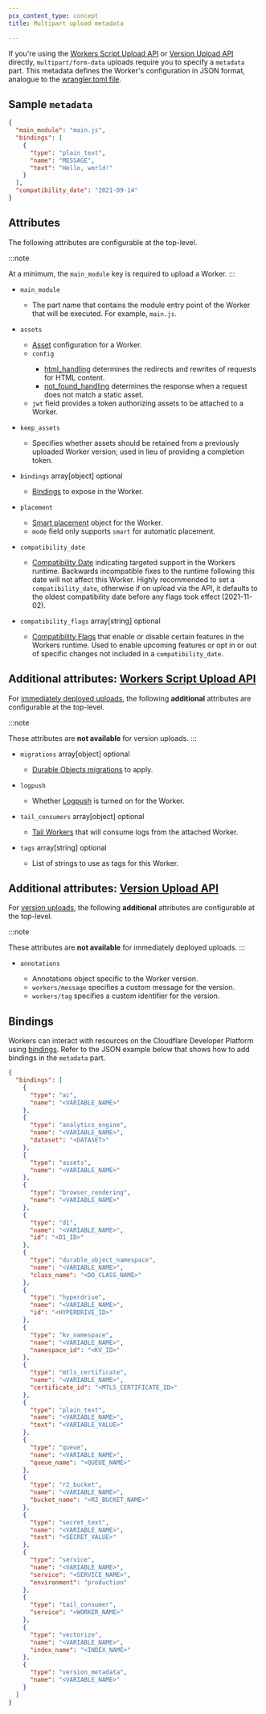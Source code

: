 ```yaml
---
pcx_content_type: concept
title: Multipart upload metadata

---
```



If you're using the [Workers Script Upload API](/api/resources/workers/subresources/scripts/methods/update/) or [Version Upload API](/api/resources/workers/subresources/scripts/subresources/versions/methods/create/) directly, `multipart/form-data` uploads require you to specify a `metadata` part. This metadata defines the Worker's configuration in JSON format, analogue to the [wrangler.toml file](/workers/wrangler/configuration/).

## Sample `metadata`

```json
{
  "main_module": "main.js",
  "bindings": [
    {
      "type": "plain_text",
      "name": "MESSAGE",
      "text": "Hello, world!"
    }
  ],
  "compatibility_date": "2021-09-14"
}
```

## Attributes

The following attributes are configurable at the top-level.

:::note

At a minimum, the `main_module` key is required to upload a Worker.
:::



* `main_module` <Type text="string" /> <MetaInfo text="required" />

  * The part name that contains the module entry point of the Worker that will be executed. For example, `main.js`.

* `assets` <Type text="object" /> <MetaInfo text="optional" />

  * [Asset](/workers/static-assets/) configuration for a Worker.
  * `config` <Type text="object" /> <MetaInfo text="optional" />
    * [html_handling](/workers/static-assets/routing/advanced/html-handling/) determines the redirects and rewrites of requests for HTML content.
    * [not_found_handling](/workers/static-assets/routing/) determines the response when a request does not match a static asset.
  * `jwt` field provides a token authorizing assets to be attached to a Worker.

* `keep_assets` <Type text="boolean" /> <MetaInfo text="optional" />

  * Specifies whether assets should be retained from a previously uploaded Worker version; used in lieu of providing a completion token.

* `bindings` array\[object] optional

  * [Bindings](#bindings) to expose in the Worker.

* `placement` <Type text="object" /> <MetaInfo text="optional" />

  * [Smart placement](/workers/configuration/smart-placement/) object for the Worker.
  * `mode` field only supports `smart` for automatic placement.

* `compatibility_date` <Type text="string" /> <MetaInfo text="optional" />

  * [Compatibility Date](/workers/configuration/compatibility-dates/#setting-compatibility-date) indicating targeted support in the Workers runtime. Backwards incompatible fixes to the runtime following this date will not affect this Worker. Highly recommended to set a `compatibility_date`, otherwise if on upload via the API, it defaults to the oldest compatibility date before any flags took effect (2021-11-02).

* `compatibility_flags` array\[string] optional

  * [Compatibility Flags](/workers/configuration/compatibility-flags/#setting-compatibility-flags) that enable or disable certain features in the Workers runtime. Used to enable upcoming features or opt in or out of specific changes not included in a `compatibility_date`.


## Additional attributes: [Workers Script Upload API](/api/resources/workers/subresources/scripts/methods/update/)

For [immediately deployed uploads](/workers/configuration/versions-and-deployments/#upload-a-new-version-and-deploy-it-immediately), the following **additional** attributes are configurable at the top-level.

:::note

These attributes are **not available** for version uploads.
:::



* `migrations` array\[object] optional

  * [Durable Objects migrations](/durable-objects/reference/durable-objects-migrations/) to apply.

* `logpush` <Type text="boolean" /> <MetaInfo text="optional" />

  * Whether [Logpush](/cloudflare-for-platforms/cloudflare-for-saas/hostname-analytics/#logpush) is turned on for the Worker.

* `tail_consumers` array\[object] optional

  * [Tail Workers](/workers/observability/logs/tail-workers/) that will consume logs from the attached Worker.

* `tags` array\[string] optional

  * List of strings to use as tags for this Worker.



## Additional attributes: [Version Upload API](/api/resources/workers/subresources/scripts/subresources/versions/methods/create/)

For [version uploads](/workers/configuration/versions-and-deployments/#upload-a-new-version-to-be-gradually-deployed-or-deployed-at-a-later-time), the following **additional** attributes are configurable at the top-level.

:::note

These attributes are **not available** for immediately deployed uploads.
:::



* `annotations` <Type text="object" /> <MetaInfo text="optional" />

  * Annotations object specific to the Worker version.
  * `workers/message` specifies a custom message for the version.
  * `workers/tag` specifies a custom identifier for the version.



## Bindings

Workers can interact with resources on the Cloudflare Developer Platform using [bindings](/workers/runtime-apis/bindings/). Refer to the JSON example below that shows how to add bindings in the `metadata` part.

```json
{
  "bindings": [
    {
      "type": "ai",
      "name": "<VARIABLE_NAME>"
    },
    {
      "type": "analytics_engine",
      "name": "<VARIABLE_NAME>",
      "dataset": "<DATASET>"
    },
    {
      "type": "assets",
      "name": "<VARIABLE_NAME>"
    },
    {
      "type": "browser_rendering",
      "name": "<VARIABLE_NAME>"
    },
    {
      "type": "d1",
      "name": "<VARIABLE_NAME>",
      "id": "<D1_ID>"
    },
    {
      "type": "durable_object_namespace",
      "name": "<VARIABLE_NAME>",
      "class_name": "<DO_CLASS_NAME>"
    },
    {
      "type": "hyperdrive",
      "name": "<VARIABLE_NAME>",
      "id": "<HYPERDRIVE_ID>"
    },
    {
      "type": "kv_namespace",
      "name": "<VARIABLE_NAME>",
      "namespace_id": "<KV_ID>"
    },
    {
      "type": "mtls_certificate",
      "name": "<VARIABLE_NAME>",
      "certificate_id": "<MTLS_CERTIFICATE_ID>"
    },
    {
      "type": "plain_text",
      "name": "<VARIABLE_NAME>",
      "text": "<VARIABLE_VALUE>"
    },
    {
      "type": "queue",
      "name": "<VARIABLE_NAME>",
      "queue_name": "<QUEUE_NAME>"
    },
    {
      "type": "r2_bucket",
      "name": "<VARIABLE_NAME>",
      "bucket_name": "<R2_BUCKET_NAME>"
    },
    {
      "type": "secret_text",
      "name": "<VARIABLE_NAME>",
      "text": "<SECRET_VALUE>"
    },
    {
      "type": "service",
      "name": "<VARIABLE_NAME>",
      "service": "<SERVICE_NAME>",
      "environment": "production"
    },
    {
      "type": "tail_consumer",
      "service": "<WORKER_NAME>"
    },
    {
      "type": "vectorize",
      "name": "<VARIABLE_NAME>",
      "index_name": "<INDEX_NAME>"
    },
    {
      "type": "version_metadata",
      "name": "<VARIABLE_NAME>"
    }
  ]
}
```
